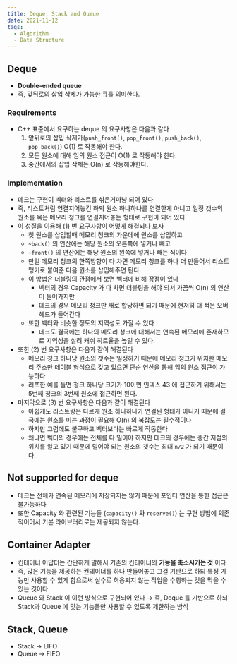 ```yaml
---
title: Deque, Stack and Queue
date: 2021-11-12
tags:
  - Algorithm
  - Data Structure
---
```


## Deque

- **Double-ended queue**
- 즉, 앞뒤로의 삽입 삭제가 가능한 큐를 의미한다.

### Requirements

- C++ 표준에서 요구하는 deque 의 요구사항은 다음과 같다
    1. 앞뒤로의 삽입 삭제가(`push_front()`, `pop_front()`, `push_back()`, `pop_back()`) O(1) 로 작동해야 한다.
    2. 모든 원소에 대해 임의 원소 접근이 O(1) 로 작동해야 한다.
    3. 중간에서의 삽입 삭제는 O(n) 로 작동해야한다.

### Implementation

- 데크는 구현이 벡터와 리스트를 섞은거마냥 되어 있다
- 즉, 리스트처럼 연결지어놓긴 하되 원소 하나하나를 연결한게 아니고 일정 갯수의 원소를 묶은 메모리 청크를 연결지어놓는 형태로 구현이 되어 있다.
- 이 성질을 이용해 (1) 번 요구사항이 어떻게 해결되나 보자
    - 첫 원소를 삽입할때 메모리 청크의 가운데에 원소를 삽입하고
    - `~back()` 의 연산에는 해당 원소의 오른쪽에 넣거나 빼고
    - `~front()` 의 연산에는 해당 원소의 왼쪽에 넣거나 빼는 식이다
    - 만일 메모리 청크의 한쪽방향이 다 차면 메모리 청크를 하나 더 만들어서 리스트맹키로 붙여준 다음 원소를 삽입해주면 된다.
    - 이 방법은 더블링의 관점에서 보면 벡터에 비해 장점이 있다
        - 벡터의 경우 Capacity 가 다 차면 더블링을 해야 되서 가끔씩 O(n) 의 연산이 들어가지만
        - 데크의 경우 메모리 청크만 새로 할당하면 되기 때문에 현저히 더 적은 오버헤드가 들어간다
    - 또한 벡터와 비슷한 정도의 지역성도 가질 수 있다
        - 데크도 결국에는 하나의 메모리 청크에 대해서는 연속된 메모리에 존재하므로 지역성을 살려 캐쉬 히트율을 높일 수 있다.
- 또한 (2) 번 요구사항은 다음과 같이 해결된다
    - 메모리 청크 하나당 원소의 갯수는 일정하기 때문에 메모리 청크가 위치한 메모리 주소만 테이블 형식으로 갖고 있으면 단순 연산을 통해 임의 원소 접근이 가능하다
    - 러프한 예를 들면 청크 하나당 크기가 10이면 인덱스 43 에 접근하기 위해서는 5번째 청크의 3번째 원소에 접근하면 된다.
- 마지막으로 (3) 번 요구사항은 다음과 같이 해결된다
    - 아쉽게도 리스트랑은 다르게 원소 하나하나가 연결된 형태가 아니기 때문에 결국에는 원소를 미는 과정이 필요해 O(n) 의 복잡도는 필수적이다
    - 하지만 그럼에도 불구하고 벡터보다는 빠르게 작동한다
    - 왜냐면 벡터의 경우에는 전체를 다 밀어야 하지만 데크의 경우에는 중간 지점의 위치를 알고 있기 때문에 밀어야 되는 원소의 갯수는 최대 `n/2` 가 되기 때문이다.

## Not supported for deque

- 데크는 전체가 연속된 메모리에 저장되지는 않기 때문에 포인터 연산을 통한 접근은 불가능하다
- 또한 Capacity 와 관련된 기능들 (`capacity()` 와 `reserve()`) 는 구현 방법에 의존적이어서 기본 라이브러리로는 제공되지 않는다.

## Container Adapter

- 컨테이너 어답터는 간단하게 말해서 기존의 컨테이너의 **기능을 축소시키는 것** 이다
- 즉, 많은 기능을 제공하는 컨테이너를 하나 만들어놓고 그걸 기반으로 하되 특정 기능만 사용할 수 있게 함으로써 실수로 허용되지 않는 작업을 수행하는 것을 막을 수 있는 것이다
- Queue 와 Stack 이 이런 방식으로 구현되어 있다 → 즉, Deque 를 기반으로 하되 Stack과 Queue 에 맞는 기능들만 사용할 수 있도록 제한하는 방식

## Stack, Queue

- Stack → LIFO
- Queue → FIFO
